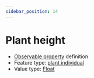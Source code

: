 ```yaml
---
sidebar_position: 14
---
```



# Plant height

- [Observable property](/viewers/dawe-vocabs?uri=https://linked.data.gov.au/def/test/dawe-cv/0e9da717-6c8e-4194-9385-c995d54702e4) definition
- Feature type: [plant individual](http://linked.data.gov.au/def/tern-cv/60d7edf8-98c6-43e9-841c-e176c334d270)
- Value type: [Float](https://w3id.org/tern/ontologies/tern/Float)


<Example protocolModule="condition" observableProperty="https://linked.data.gov.au/def/test/dawe-cv/0e9da717-6c8e-4194-9385-c995d54702e4" />
